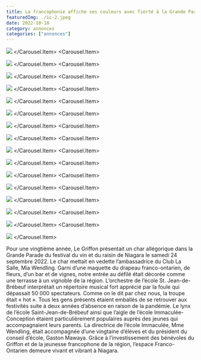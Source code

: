 ```yaml
---
title: La francophonie affiche ses couleurs avec fierté à la Grande Parade du Folk Arts Festival de Niagara!
featuredImg: ./ic-2.jpeg
date: 2022-10-10
category: annonces
categories: ["annonces"]
---
```


<Carousel className="mb-5 bg-black">
<Carousel.Item>

![](./char.jpg)
</Carousel.Item>
<Carousel.Item>

![](./char-1.jpg)
</Carousel.Item>
<Carousel.Item>

![](./ic-1.jpeg)
</Carousel.Item>
<Carousel.Item>

![](./ic-2.jpeg)
</Carousel.Item>
<Carousel.Item>

![](./isabelle.jpeg)
</Carousel.Item>
<Carousel.Item>

![](./isabelle-et-mia.jpeg)
</Carousel.Item>
<Carousel.Item>

![](./lynx-1.jpeg)
</Carousel.Item>
<Carousel.Item>

![](./mia.jpeg)
</Carousel.Item>
<Carousel.Item>

![](./mia-2.jpg)
</Carousel.Item>
<Carousel.Item>

![](./mia-4.jpg)
</Carousel.Item>
<Carousel.Item>

![](./orchestre-1.jpeg)
</Carousel.Item>
<Carousel.Item>

![](./orchestre-2.jpeg)
</Carousel.Item>
<Carousel.Item>

![](./orchestre-3.jpeg)
</Carousel.Item>
<Carousel.Item>

![](./table-1.jpeg)
</Carousel.Item>
<Carousel.Item>

![](./table-3.jpeg)
</Carousel.Item>
<Carousel.Item>

![](./victoria.jpeg)
</Carousel.Item>
</Carousel>

Pour une vingtième année, Le Griffon présentait un char allégorique dans la Grande Parade du festival du vin et du raisin de Niagara le samedi 24 septembre 2022. Le char mettait en vedette l’ambassadrice du Club La Salle, Mia Wendling. Garni d’une maquette du drapeau franco-ontarien, de fleurs, d’un bar et de vignes, notre entrée au défilé était décorée comme une terrasse à un vignoble de la région. L’orchestre de l’école St. Jean-de-Brébeuf interprétait un répertoire musical fort apprécié par la foule qui dépassait 50 000 spectateurs. Comme on le dit par chez nous, la troupe était « hot ». Tous les gens présents étaient emballés de se retrouver aux festivités suite à deux années d’absence en raison de la pandémie. Le lynx de l’école Saint-Jean-de-Brébeuf ainsi que l’aigle de l’école Immaculée-Conception étaient particulièrement populaires auprès des jeunes qui accompagnaient leurs parents. La directrice de l’école Immaculée, Mme Wendling, était accompagnée d’une vingtaine d’élèves et du président du conseil d’école, Gaston Mawaya. Grâce à l’investissement des bénévoles du Griffon et de la jeunesse francophone de la région, l’espace Franco-Ontarien demeure vivant et vibrant à Niagara.